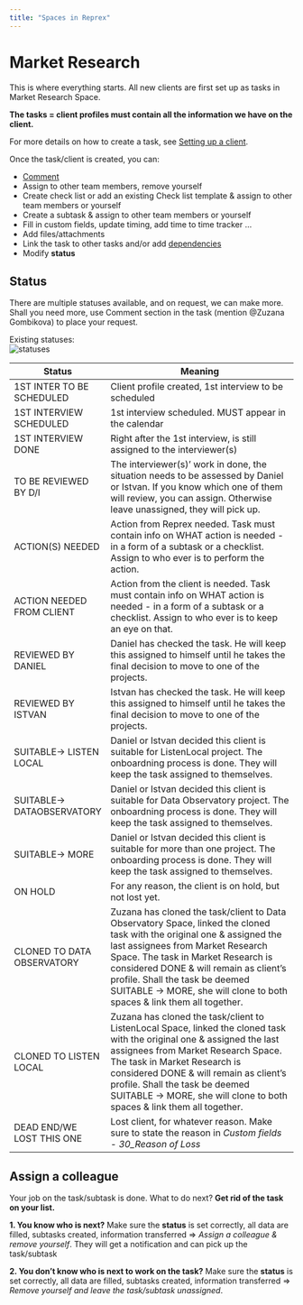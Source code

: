 ```yaml
---
title: "Spaces in Reprex"
---
```

# Market Research

This is where everything starts.
All new clients are first set up as tasks in Market Research Space.  
  
**The tasks = client profiles must contain all the information we have on the client.**  

  
For more details on how to create a task, see [Setting up a client]().  
  
Once the task/client is created, you can:  
  
- [Comment](https://docs.clickup.com/en/articles/3497985-what-comments-can-do)  
- Assign to other team members, remove yourself  
- Create check list or add an existing Check list template & assign to other team members or yourself  
- Create a subtask & assign to other team members or yourself  
- Fill in custom fields, update timing, add time to time tracker ...  
- Add files/attachments  
- Link the task to other tasks and/or add [dependencies](https://docs.clickup.com/en/articles/1687570-task-dependencies)  
- Modify **status**  

## Status  
There are multiple statuses available, and on request, we can make more. Shall you need more, use Comment section in the task (mention @Zuzana Gombikova) to place your request.  
  
Existing statuses:  
![statuses](/Users/Susana/Documents/dani_reka_collaboration/clickup/Manuals/pics/statuses 2020-11-8.png)  
  
  
  
  
  **Status**  | **Meaning**
----- | -----------
1ST INTER TO BE SCHEDULED | Client profile created, 1st interview to be scheduled
1ST INTERVIEW SCHEDULED | 1st interview scheduled. MUST appear in the calendar
1ST INTERVIEW DONE | Right after the 1st interview, is still assigned to the interviewer(s)
TO BE REVIEWED BY D/I | The interviewer(s)' work in done, the situation needs to be assessed by Daniel or Istvan. If you know which one of them will review, you can assign. Otherwise leave unassigned, they will pick up.
ACTION(S) NEEDED |  Action from Reprex needed. Task must contain info on WHAT action is needed - in a form of a subtask or a checklist. Assign to who ever is to perform the action.
ACTION NEEDED FROM CLIENT |  Action from the client is needed. Task must contain info on WHAT action is needed - in a form of a subtask or a checklist. Assign to who ever is to keep an eye on that.
REVIEWED BY DANIEL | Daniel has checked the task. He will keep this assigned to himself until he takes the final decision to move to one of the projects.
REVIEWED BY ISTVAN | Istvan has checked the task. He will keep this assigned to himself until he takes the final decision to move to one of the projects.
SUITABLE-> LISTEN LOCAL |  Daniel or Istvan decided this client is suitable for ListenLocal project. The onboardning process is done. They will keep the task assigned to themselves.
SUITABLE-> DATAOBSERVATORY | Daniel or Istvan decided this client is suitable for Data Observatory project. The onboardning process is done. They will keep the task assigned to themselves.
SUITABLE-> MORE | Daniel or Istvan decided this client is suitable for more than one project. The onboarding process is done. They will keep the task assigned to themselves.
ON HOLD | For any reason, the client is on hold, but not lost yet.
CLONED TO DATA OBSERVATORY | Zuzana has cloned the task/client to Data Observatory Space, linked the cloned task with the original one & assigned the last assignees from Market Research Space. The task in Market Research is considered DONE & will remain as client's profile. Shall the task be deemed SUITABLE -> MORE, she will clone to both spaces & link them all together.
CLONED TO LISTEN LOCAL | Zuzana has cloned the task/client to ListenLocal Space, linked the cloned task with the original one & assigned the last assignees from Market Research Space. The task in Market Research is considered DONE & will remain as client's profile. Shall the task be deemed SUITABLE -> MORE, she will clone to both spaces & link them all together.
DEAD END/WE LOST THIS ONE | Lost client, for whatever reason. Make sure to state the reason in *Custom fields - 30_Reason of Loss*
  
  
  

## Assign a colleague
Your job on the task/subtask is done. What to do next? **Get rid of the task on your list.**  
  
**1. You know who is next?** Make sure the **status** is set correctly, all data are filled, subtasks created, information transferred => *Assign a colleague & remove yourself*. They will get a notification and can pick up the task/subtask  
  
**2. You don't know who is next to work on the task?** Make sure the **status** is set correctly, all data are filled, subtasks created, information transferred => *Remove yourself and leave the task/subtask unassigned*.



